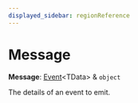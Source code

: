 ```yaml
---
displayed_sidebar: regionReference
---
```



# Message

 **Message**: [Event](../region.Event/page.mdx)&#60;TData&#62; & `object`

The details of an event to emit.
